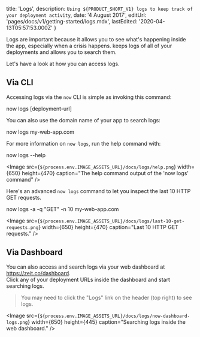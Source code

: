 
  title: 'Logs',
  description: `Using ${PRODUCT_SHORT_V1} logs to keep track of your deployment activity`,
  date: '4 August 2017',
  editUrl: 'pages/docs/v1/getting-started/logs.mdx',
  lastEdited: '2020-04-13T05:57:53.000Z'
}

Logs are important because it allows you to see what's happening inside the app, especially when a crisis happens. <ProductNameShortV1 /> keeps logs of all of your deployments and allows you to search them.

Let's have a look at how you can access logs.

## Via CLI

Accessing logs via the `now` CLI is simple as invoking this command:

<TerminalInput>now logs [deployment-url]</TerminalInput>

You can also use the domain name of your app to search logs:

<TerminalInput>now logs my-web-app.com</TerminalInput>

For more information on `now logs`, run the help command with:

<TerminalInput>now logs --help</TerminalInput>

<Image
  src={`${process.env.IMAGE_ASSETS_URL}/docs/logs/help.png`}
  width={650}
  height={470}
  caption="The help command output of the 'now logs' command"
/>

Here's an advanced `now logs` command to let you inspect the last 10 HTTP GET requests.

<TerminalInput>now logs -a -q "GET" -n 10 my-web-app.com</TerminalInput>

<Image
  src={`${process.env.IMAGE_ASSETS_URL}/docs/logs/last-10-get-requests.png`}
  width={650}
  height={470}
  caption="Last 10 HTTP GET requests."
/>

## Via Dashboard

You can also access and search logs via your web dashboard at <https://zeit.co/dashboard>.<br/>
Click any of your deployment URLs inside the dashboard and start searching logs.

> You may need to click the "Logs" link on the header (top right) to see logs.

<Image
  src={`${process.env.IMAGE_ASSETS_URL}/docs/logs/now-dashboard-logs.png`}
  width={650}
  height={445}
  caption="Searching logs inside the web dashboard."
/>

